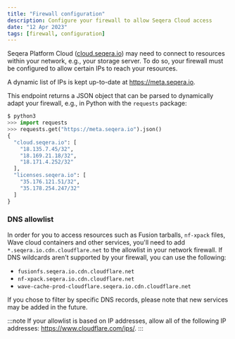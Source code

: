 ```yaml
---
title: "Firewall configuration"
description: Configure your firewall to allow Seqera Cloud access
date: "12 Apr 2023"
tags: [firewall, configuration]
---
```


Seqera Platform Cloud ([cloud.seqera.io](https://cloud.seqera.io)) may need to connect to resources within your network, e.g., your storage server. To do so, your firewall must be configured to allow certain IPs to reach your resources.

A dynamic list of IPs is kept up-to-date at https://meta.seqera.io.

This endpoint returns a JSON object that can be parsed to dynamically adapt your firewall, e.g., in Python with the `requests` package:

```python
$ python3
>>> import requests
>>> requests.get("https://meta.seqera.io").json()
{
  "cloud.seqera.io": [
    "18.135.7.45/32",
    "18.169.21.18/32",
    "18.171.4.252/32"
  ],
  "licenses.seqera.io": [
    "35.176.121.51/32",
    "35.178.254.247/32"
  ]
}
```

### DNS allowlist

In order for you to access resources such as Fusion tarballs, `nf-xpack` files, Wave cloud containers and other services, you'll need to add `*.seqera.io.cdn.cloudflare.net` to the allowlist in your network firewall. If DNS wildcards aren't supported by your firewall, you can use the following:

- `fusionfs.seqera.io.cdn.cloudflare.net`
- `nf-xpack.seqera.io.cdn.cloudflare.net`
- `wave-cache-prod-cloudflare.seqera.io.cdn.cloudflare.net`

If you chose to filter by specific DNS records, please note that new services may be added in the future.

:::note
If your allowlist is based on IP addresses, allow all of the following IP addresses: https://www.cloudflare.com/ips/.
:::
